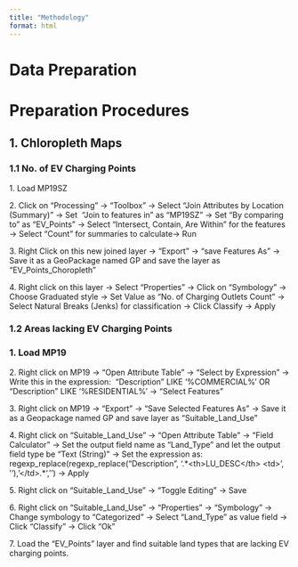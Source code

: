 ```yaml
---
title: "Methodology"
format: html
---
```


# Data Preparation 

# Preparation Procedures 

## 1. Chloropleth Maps 

### 1.1 No. of EV Charging Points 

1\. Load MP19SZ 

2\. Click on “Processing” → “Toolbox” → Select “Join Attributes by Location (Summary)” → Set  “Join to features in” as “MP19SZ” → Set “By comparing to” as “EV_Points” → Select “Intersect, Contain, Are Within” for the features → Select “Count” for summaries to calculate→ Run 

3\. Right Click on this new joined layer → “Export” → “save Features As” → Save it as a GeoPackage named GP and save the layer as “EV_Points_Choropleth” 

4\. Right click on this layer → Select “Properties” → Click on “Symbology” → Choose Graduated style → Set Value as “No. of Charging Outlets Count” → Select Natural Breaks (Jenks) for classification → Click Classify → Apply

### 1.2 Areas lacking EV Charging Points 

### 1. Load MP19 

2\. Right click on MP19 → “Open Attribute Table” → “Select by Expression” → Write this in the expression:  "Description" LIKE '%COMMERCIAL%' OR "Description" LIKE '%RESIDENTIAL%' → “Select Features” 

3\. Right click on MP19 → “Export” → “Save Selected Features As” → Save it as a Geopackage named GP and save layer as “Suitable_Land_Use” 

4\. Right click on “Suitable_Land_Use” → “Open Attribute Table” → “Field Calculator” → Set the output field name as “Land_Type” and let the output field type be “Text (String)” → Set the expression as: regexp_replace(regexp_replace("Description", '.\*\<th\>LU_DESC\</th\> \<td\>', ''), '\</td\>.\*', '') → Apply 

5\. Right click on “Suitable_Land_Use” → “Toggle Editing” → Save 

6\. Right click on “Suitable_Land_Use” → “Properties” → “Symbology” → Change symbology to “Categorized” → Select “Land_Type” as value field → Click “Classify” → Click “Ok” 

7\. Load the “EV_Points” layer and find suitable land types that are lacking EV charging points.

\
